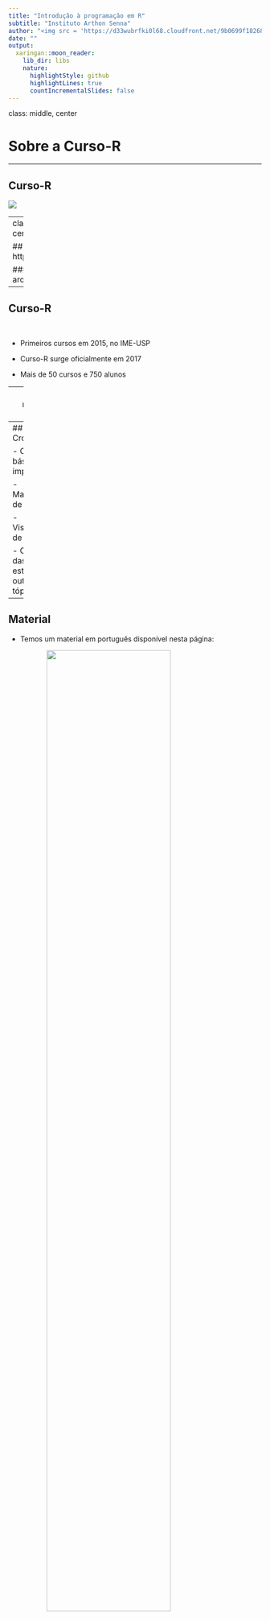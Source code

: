 ```yaml
---
title: "Introdução à programação em R"
subtitle: "Instituto Arthon Senna"
author: "<img src = 'https://d33wubrfki0l68.cloudfront.net/9b0699f18268059bdd2e5c21538a29eade7cbd2b/67e5c/img/logo/cursor1-5.png' width = '20%'>"
date: ""
output:
  xaringan::moon_reader:
    lib_dir: libs
    nature:
      highlightStyle: github
      highlightLines: true
      countIncrementalSlides: false
---
```

class: middle, center

# Sobre a Curso-R

---

## Curso-R

<img src="img/professores.png" style=" display: block; margin-left: auto; margin-right: auto;"></img>

---
class: middle, center

## http://bit.ly/2jZxtP6

### download dos arquivos do curso

---

## Curso-R

<br>

- Primeiros cursos em 2015, no IME-USP

- Curso-R surge oficialmente em 2017

- Mais de 50 cursos e 750 alunos

---
class: middle, center

# Sobre o curso

---
## Cronograma

- Conceitos básicos e importação

- Manipulação de dados

- Visualização de dados 

- Case, dashboards estáticos e outros tópicos
   
---

## Material

- Temos um material em português disponível nesta página:

<a href = 'https://curso-r.com/material'><img src="img/material.png" style=" display: block; margin-left: auto; margin-right: auto; width: 70%"></img></a>

- Também temos um blog: <a href='http://curso-r.com/blog/'>http://curso-r.com/blog/ </a>

---

## Referência

<a href = "https://r4ds.had.co.nz">
```r
knitr::include_graphics("img/r4ds.png")
```
</a>
---

class: middle, center

# Introdução: por que programar?

---
## O computador é a ferramenta do cientista de dados

<img src="img/parafuso.jpeg" style="display: block; margin-left: auto; margin-right: auto; width: 70%"> 

---
## Precisamos nos comunicar com o computador

<img src="img/diagrama-programacao.png" style="display: block; margin-left: auto; margin-right: auto; width: 70%"> 

---
## Point-click vs linguagens de programação

.pull-left[
<img src = "img/chave-de-fenda.jpg" style="width:80%">
]

--

.pull-right[
<img src = "img/chave-de-fenda-r.jpg" style="width:80%">
]

---
class: center, middle

### Por que programar é preferível?

<br>

# 1. Código é texto
# 2. Código é legível
# 3. Código é aberto

---
class: middle, center

# Código é texto

Podemos copiar e colar

<img src="img/copy-paste.png" style="width: 80%">

---
class: middle, center

### Stack Overflow

<img src="img/stack.png" style="width: 70%">

---
## Código é legível

```r
library(magrittr)
library(magick)
library(ggplot2)
library(dplyr)
library(viridis)
```

```r
image_read("https://jeroen.github.io/images/frink.png") %>%
  image_rotate(270) %>%
  image_background("blue", flatten = TRUE) %>%
  image_border("red", "10x10") %>%
  image_annotate("Liguagens de programação ainda\nsão linguagens!", 
                 color = "white", size = 30)
```

--

.pull-left[
<img src = "https://jeroen.github.io/images/frink.png" style="width:45%">
]

--

.pull-right[
```r
image_read("https://jeroen.github.io/images/frink.png") %>%
  image_rotate(270) %>%
  image_background("blue", flatten = TRUE) %>%
  image_border("red", "10x10") %>%
  image_annotate("Liguagens de programação ainda\nsão linguagens!", 
                 color = "white", size = 30)
```
]


---
# Código é aberto

Todas as linguagens de programação modernas são open-source:


- Estudantes podem usar as mesmas ferramentas que os profissionais.

- Todos podem usar as melhores ferramentas independente do poder financeiro.

- Qualquer um pode reproduzir as suas análises.

- Você pode corrigir problemas.

- Você pode desenvolver suas próprias ferramentas.

---
class: middle, center

### Por que utilizar o R?

--

# O R foi criado para fazer análise de dados.

---

## O ciclo da ciência de dados

<img src="img/ciclo-ciencia-de-dados.png" style = "display: block; margin-left: auto; margin-right: auto;">

---

## O ciclo da ciência de dados com o R

<img src="img/ciclo-ciencia-de-dados-pacotes.png" style = "display: block; margin-left: auto; margin-right: auto;">

---
class: middle, center

# Ambientação

---
class: center, middle, inverse

```r
options(htmltools.dir.version = FALSE)
```

## Download do R

[Windows](https://cran.r-project.org/bin/windows/base/)
[MacOS](https://cran.r-project.org/bin/macosx/)
[Linux](https://www.digitalocean.com/community/tutorials/how-to-install-r-on-ubuntu-16-04-2)

---
class: center, middle, inverse

## Download do RStudio

[Todas as plataformas](https://www.rstudio.com/products/rstudio/download/#download)


---
# Vamos ao R!

<br>

<img src="https://media.giphy.com/media/o0vwzuFwCGAFO/giphy.gif" style = "display: block; margin-left: auto; margin-right: auto;">

---
class: middle, center

# Importação

---

## Ciclo da ciência de dados

<img src="img/ciclo-ciencia-de-dados.png" style = "display: block; margin-left: auto; margin-right: auto;">

---

## O que é importar?

<img src="https://user-images.githubusercontent.com/4706822/43643475-c4b9d7f4-9701-11e8-927e-2e412e99a131.png" style = "display: block; margin-left: auto; margin-right: auto;">

---

## readr

O pacote `readr` possui diversas funções para ler arquivos de texto:

* `read_csv()`
* `read_delim()`
* `read_csv2()`
* `read_log()`

---

## Caminho para os arquivos

1. Podem ser absolutos

```r
read_csv("/home/william/Curso-R/201809-intro-r/data/imdb.csv")
```


2. Podem ser relativos ao diretório de trabalho

```r
getwd()
```


```r
read_csv("dados/imdb.csv")
```

---

## Point and Click

Usar o `Import Dataset` do RStudio.

![](https://user-images.githubusercontent.com/4706822/43643963-60496a3a-9703-11e8-81a2-b394bda016ae.png)

---

## read_rds

RDS é o formato binário do R.

* write_rds
* read_rds

---

## readxl

> Ler arquivos do excel

* `read_excel`

---

## haven

> Ler arquivos de outros softwares de estatística

* `read_sas`
* `read_spss`
* `read_stata`

---

## DBI + odbc

> Conexão com bancos de dados

* `dbConnect`

[db.rstudio.com](https://db.rstudio.com)

---
class: middle, center

# dplyr

---

## Ciclo da ciência de dados

<img src="img/ciclo-ciencia-de-dados.png" style = "display: block; margin-left: auto; margin-right: auto;">


---
class: middle

```r
library(tidyverse)
imdb <- read_rds("../dados/imdb.rds")
```

> “Happy families are all alike; every unhappy family is unhappy in its own way.” –– Leo Tolstoy


> “Tidy datasets are all alike, but every messy dataset is messy in its own way.” –– Hadley Wickham

---

## Os 5 verbos do dplyr

* `filter()`: selecionar observações (linhas) da base de dados
* `arrange()`: ordenar de acordo com alguma variável (coluna)
* `select()`: selecionar variáveis (colunas)
* `mutate()`: modificar/criar variáveis do banco de dados
* `summarise()`: sumarizar/agregar variáveis de uma base de dados

---

## 3 regras

* o primeiro argumento é sempre um `data.frame`
* os outros argumentos descrevem o que você quer fazer
* todos os verbos retornam sempre um `data.frame`

Essas três regras fazem o uso do pipe (`%>%`) ser muito intuitivo.

---
class: smaller

# glimpse

Solta um resuminho da base

```r
glimpse(imdb)
```


---
class: smaller

## filter

Selecionar **linhas** da base de dados!

```r
imdb %>% 
  filter(nota_imdb > 9)
```

---

## filter

> Você pode salvar os resultados em uma outra variável:

```r
filmes_bons <- imdb %>% 
  filter(nota_imdb > 9)

filmes_bons
```

---

## filter

> Você pode sobreescrever a base também:

```r
filmes_bons <- filmes_bons %>% 
  filter(orcamento < 1000000)

filmes_bons
```

---
class: center, middle

![](https://media.giphy.com/media/o0vwzuFwCGAFO/giphy.gif)

---

## arrange

> Ordenar linhas da base de acordo com alguma variável

```r
imdb %>% 
  arrange(orcamento)
```

---

## arrange

> Você também pode ordenar na ordem decrescente

```r
imdb %>% 
  arrange(desc(orcamento))
```

---

## arrange

> Também é possível ordenar por mais de uma variável:

```r
imdb %>% 
  arrange(desc(ano), titulo)
```

---
class: center, middle

![](https://media.giphy.com/media/o0vwzuFwCGAFO/giphy.gif)

---

## select

> Selecionar colunas de uma tabela

```r
imdb %>% 
  select(titulo, ano, orcamento)
```

---

## select

> Funções úteis p/ seleção

```r
imdb %>% 
  select(starts_with("ator"))
```

---

## select

> Excluir variáveis:

```r
imdb %>% 
  select(-starts_with("ator"), -titulo)
```

---

## select

> Outras funções úteis de seleção

* `starts_with("abc")`: seleciona nomes que começam com "abc"

* `ends_with("xyz")`: seleciona nomes que terminam com "xyz"

* `contains("ijk")`: seleciona nomes que contêm "ijk"

* `matches("(.)\\1")`: seleciona nomes usando Expressões Regulares

* `num_range("x", 1:3)`: seleciona x1, x2 e x3

---
class: center, middle

![](https://media.giphy.com/media/o0vwzuFwCGAFO/giphy.gif)

---

## mutate

> Criar ou modificar colunas de um banco de dados.

```r
imdb %>% mutate(duracao = duracao/60)
```

---

## mutate

> Criando uma nova variável

```r
imdb %>% mutate(duracao_horas = duracao/60)
```


---
class: center, middle

![](https://media.giphy.com/media/o0vwzuFwCGAFO/giphy.gif)


---

## summarise

> Agregar/Sumarisar a tabela

```r
imdb %>% summarise(media_orcamento = mean(orcamento, na.rm=TRUE))
```

---

## summarise

> Calcular várias medidas agregadas

```r
imdb %>% summarise(
  media_orcamento = mean(orcamento, na.rm=TRUE),
  mediana_orcamento = median(orcamento, na.rm = TRUE)
  )
```

---
class: center, middle

![](https://media.giphy.com/media/o0vwzuFwCGAFO/giphy.gif)

---

## group_by + summarise

> Sumarisar/Agregar a base por grupos

```r
imdb %>% group_by(ano)
```

---

## group_by + summarise

> Agregar/Sumarisar por grupos

```r
imdb %>% group_by(ano) %>% summarise(qtd_filmes = n())
```

---
class: middle, center

![](https://media.giphy.com/media/o0vwzuFwCGAFO/giphy.gif)


---

## left join

> Tipos de joins

<img src="http://r4ds.had.co.nz/diagrams/join-outer.png" style="width: 40%;" class="middle center">

---

## left join

> Chaves duplicadas na tabela da esquerda

![](http://r4ds.had.co.nz/diagrams/join-one-to-many.png)

---

## left join

> Chaves duplicadas nas duas tabelas

![](http://r4ds.had.co.nz/diagrams/join-many-to-many.png)

---
class: middle, center

![](https://media.giphy.com/media/o0vwzuFwCGAFO/giphy.gif)

---

## gather

> Transformar variáveis em linhas:

![](http://r4ds.had.co.nz/images/tidy-9.png)

---
class: middle, center

![](https://media.giphy.com/media/o0vwzuFwCGAFO/giphy.gif)

---

## spread

> Transformar linhas em colunas

![](http://r4ds.had.co.nz/images/tidy-8.png)

---
class: middle, center

![](https://media.giphy.com/media/o0vwzuFwCGAFO/giphy.gif)


